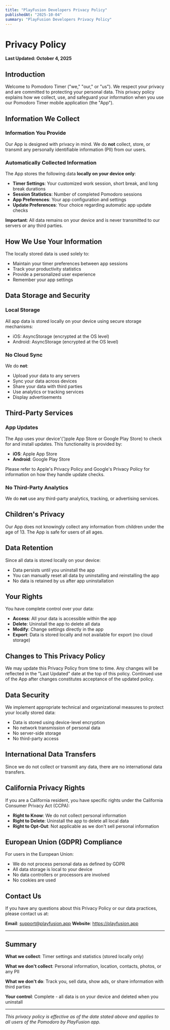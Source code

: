 ```yaml
---
title: "PlayFusion Developers Privacy Policy"
publishedAt: "2025-10-04"
summary: "PlayFusion Developers Privacy Policy"
---
```


# Privacy Policy

**Last Updated: October 4, 2025**

## Introduction

Welcome to Pomodoro Timer ("we," "our," or "us"). We respect your privacy and are committed to protecting your personal data. This privacy policy explains how we collect, use, and safeguard your information when you use our Pomodoro Timer mobile application (the "App").

## Information We Collect

### Information You Provide

Our App is designed with privacy in mind. We do **not** collect, store, or transmit any personally identifiable information (PII) from our users.

### Automatically Collected Information

The App stores the following data **locally on your device only**:

- **Timer Settings**: Your customized work session, short break, and long break durations
- **Session Statistics**: Number of completed Pomodoro sessions
- **App Preferences**: Your app configuration and settings
- **Update Preferences**: Your choice regarding automatic app update checks

**Important**: All data remains on your device and is never transmitted to our servers or any third parties.

## How We Use Your Information

The locally stored data is used solely to:

- Maintain your timer preferences between app sessions
- Track your productivity statistics
- Provide a personalized user experience
- Remember your app settings

## Data Storage and Security

### Local Storage

All app data is stored locally on your device using secure storage mechanisms:
- iOS: AsyncStorage (encrypted at the OS level)
- Android: AsyncStorage (encrypted at the OS level)

### No Cloud Sync

We do **not**:
- Upload your data to any servers
- Sync your data across devices
- Share your data with third parties
- Use analytics or tracking services
- Display advertisements

## Third-Party Services

### App Updates

The App uses your device'(')pple App Store or Google Play Store) to check for and install updates. This functionality is provided by:

- **iOS**: Apple App Store
- **Android**: Google Play Store

Please refer to Apple's Privacy Policy and Google's Privacy Policy for information on how they handle update checks.

### No Third-Party Analytics

We do **not** use any third-party analytics, tracking, or advertising services.

## Children's Privacy

Our App does not knowingly collect any information from children under the age of 13. The App is safe for users of all ages.

## Data Retention

Since all data is stored locally on your device:

- Data persists until you uninstall the app
- You can manually reset all data by uninstalling and reinstalling the app
- No data is retained by us after app uninstallation

## Your Rights

You have complete control over your data:

- **Access**: All your data is accessible within the app
- **Delete**: Uninstall the app to delete all data
- **Modify**: Change settings directly in the app
- **Export**: Data is stored locally and not available for export (no cloud storage)

## Changes to This Privacy Policy

We may update this Privacy Policy from time to time. Any changes will be reflected in the "Last Updated" date at the top of this policy. Continued use of the App after changes constitutes acceptance of the updated policy.

## Data Security

We implement appropriate technical and organizational measures to protect your locally stored data:

- Data is stored using device-level encryption
- No network transmission of personal data
- No server-side storage
- No third-party access

## International Data Transfers

Since we do not collect or transmit any data, there are no international data transfers.

## California Privacy Rights

If you are a California resident, you have specific rights under the California Consumer Privacy Act (CCPA):

- **Right to Know**: We do not collect personal information
- **Right to Delete**: Uninstall the app to delete all local data
- **Right to Opt-Out**: Not applicable as we don't sell personal information

## European Union (GDPR) Compliance

For users in the European Union:

- We do not process personal data as defined by GDPR
- All data storage is local to your device
- No data controllers or processors are involved
- No cookies are used

## Contact Us

If you have any questions about this Privacy Policy or our data practices, please contact us at:

**Email**: support@playfusion.app
**Website**: https://playfusion.app

---

## Summary

**What we collect**: Timer settings and statistics (stored locally only)

**What we don't collect**: Personal information, location, contacts, photos, or any PII

**What we don't do**: Track you, sell data, show ads, or share information with third parties

**Your control**: Complete - all data is on your device and deleted when you uninstall

---

*This privacy policy is effective as of the date stated above and applies to all users of the Pomodoro by PlayFusion app.*
